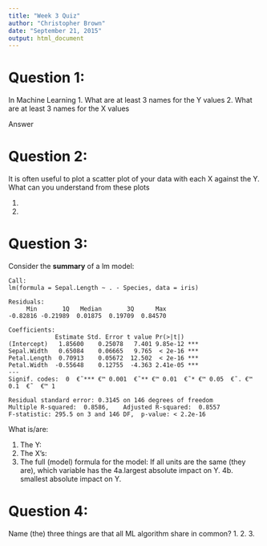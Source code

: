 ---
title: "Week 3 Quiz"
author: "Christopher Brown"
date: "September 21, 2015"
output: html_document
---

# Question 1:

In Machine Learning 
1. What are at least 3 names for the Y values 
2. What are at least 3 names for the X values

Answer 

# Question 2:

It is often useful to plot a scatter plot of your data with each X against the Y. 
What can you understand from these plots

1. 
2.



# Question 3: 

Consider the **summary** of a lm model: 

    Call:
    lm(formula = Sepal.Length ~ . - Species, data = iris)
    
    Residuals:
         Min       1Q   Median       3Q      Max 
    -0.82816 -0.21989  0.01875  0.19709  0.84570 
    
    Coefficients:
                 Estimate Std. Error t value Pr(>|t|)    
    (Intercept)   1.85600    0.25078   7.401 9.85e-12 ***
    Sepal.Width   0.65084    0.06665   9.765  < 2e-16 ***
    Petal.Length  0.70913    0.05672  12.502  < 2e-16 ***
    Petal.Width  -0.55648    0.12755  -4.363 2.41e-05 ***
    ---
    Signif. codes:  0  €˜*** €™ 0.001  €˜** €™ 0.01  €˜* €™ 0.05  €˜. €™ 0.1  €˜  €™ 1
    
    Residual standard error: 0.3145 on 146 degrees of freedom
    Multiple R-squared:  0.8586,	Adjusted R-squared:  0.8557 
    F-statistic: 295.5 on 3 and 146 DF,  p-value: < 2.2e-16

What is/are:

1. The Y: 
2. The X's:
3. The full (model) formula for the model: 
If all units are the same (they are), which variable has the 
4a.largest absolute impact on Y.
4b. smallest absolute impact on Y.


  
  
# Question 4: 

Name (the) three things are that all ML algorithm share in common?
1. 
2.
3.

